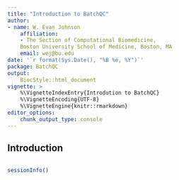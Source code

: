 ```yaml
---
title: "Introduction to BatchQC"
author: 
- name: W. Evan Johnson
    affiliation:
    - The Section of Computational Biomedicine, 
    Boston University School of Medicine, Boston, MA
    email: wej@bu.edu
date: '`r format(Sys.Date(), "%B %e, %Y")`'
package: BatchQC
output: 
    BiocStyle::html_document
vignette: >
    %\VignetteIndexEntry{Introdution to BatchQC}
    %\VignetteEncoding{UTF-8}
    %\VignetteEngine{knitr::rmarkdown}
editor_options: 
    chunk_output_type: console
---
```


## Introduction

```R


```

```r
sessionInfo()
```
